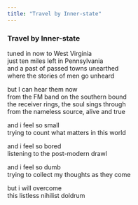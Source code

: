 ```yaml
---
title: "Travel by Inner-state"
---
```


### Travel by Inner-state

tuned in now to West Virginia<br>
just ten miles left in Pennsylvania<br>
and a past of passed towns unearthed<br>
where the stories of men go unheard<br>

but I can hear them now<br>
from the FM band on the southern bound<br>
the receiver rings, the soul sings through<br>
from the nameless source, alive and true<br>

and i feel so small<br>
trying to count what matters in this world<br>

and i feel so bored<br>
listening to the post-modern drawl<br>

and i feel so dumb<br>
trying to collect my thoughts as they come<br>

but i will overcome<br>
this listless nihilist doldrum<br>

<br>
